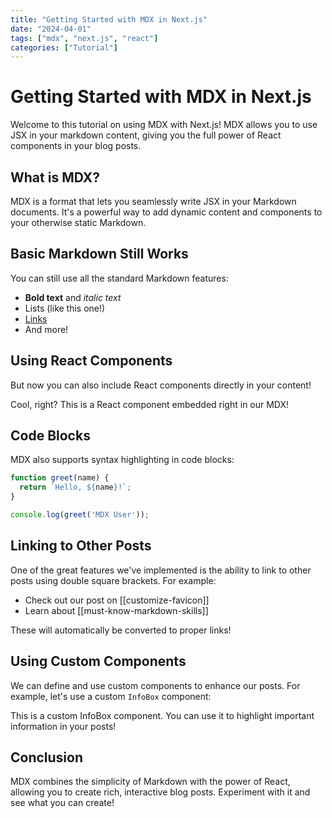 ```yaml
---
title: "Getting Started with MDX in Next.js"
date: "2024-04-01"
tags: ["mdx", "next.js", "react"]
categories: ["Tutorial"]
---
```


# Getting Started with MDX in Next.js

Welcome to this tutorial on using MDX with Next.js! MDX allows you to use JSX in your markdown content, giving you the full power of React components in your blog posts.

## What is MDX?

MDX is a format that lets you seamlessly write JSX in your Markdown documents. It's a powerful way to add dynamic content and components to your otherwise static Markdown.

## Basic Markdown Still Works

You can still use all the standard Markdown features:

- **Bold text** and *italic text*
- Lists (like this one!)
- [Links](https://mdxjs.com/)
- And more!

## Using React Components

But now you can also include React components directly in your content!


<Counter />

Cool, right? This is a React component embedded right in our MDX!

## Code Blocks

MDX also supports syntax highlighting in code blocks:

```javascript
function greet(name) {
  return `Hello, ${name}!`;
}

console.log(greet('MDX User'));
```

## Linking to Other Posts

One of the great features we've implemented is the ability to link to other posts using double square brackets. For example:

- Check out our post on [[customize-favicon]]
- Learn about [[must-know-markdown-skills]]

These will automatically be converted to proper links!

## Using Custom Components

We can define and use custom components to enhance our posts. For example, let's use a custom `InfoBox` component:


<InfoBox>
  This is a custom InfoBox component. You can use it to highlight important information in your posts!
</InfoBox>

## Conclusion

MDX combines the simplicity of Markdown with the power of React, allowing you to create rich, interactive blog posts. Experiment with it and see what you can create!
